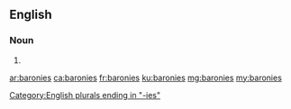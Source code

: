 ==English==

===Noun===
{{head|en|plural}}

# {{plural of|barony|lang=en|nocat=1}}

[[Category:English plurals ending in "-ies"]]

[[ar:baronies]]
[[ca:baronies]]
[[fr:baronies]]
[[ku:baronies]]
[[mg:baronies]]
[[my:baronies]]